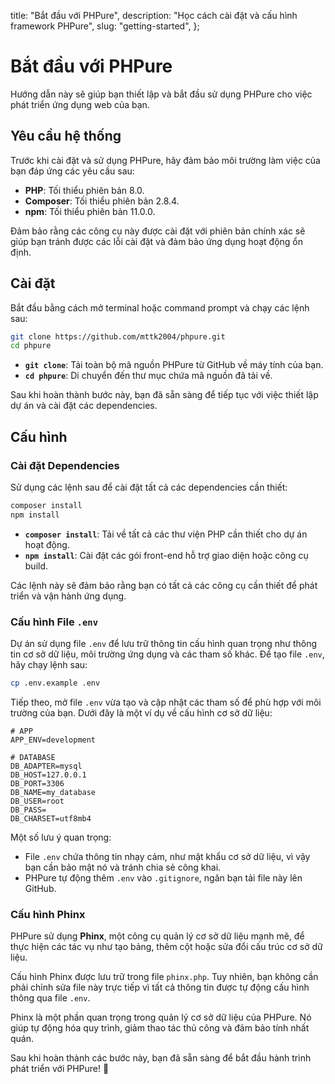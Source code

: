   title: "Bắt đầu với PHPure",
  description: "Học cách cài đặt và cấu hình framework PHPure",
  slug: "getting-started",
};

# Bắt đầu với PHPure

Hướng dẫn này sẽ giúp bạn thiết lập và bắt đầu sử dụng PHPure cho việc phát triển ứng dụng web của bạn.

## Yêu cầu hệ thống

Trước khi cài đặt và sử dụng PHPure, hãy đảm bảo môi trường làm việc của bạn đáp ứng các yêu cầu sau:

- **PHP**: Tối thiểu phiên bản 8.0.
- **Composer**: Tối thiểu phiên bản 2.8.4.
- **npm**: Tối thiểu phiên bản 11.0.0.

Đảm bảo rằng các công cụ này được cài đặt với phiên bản chính xác sẽ giúp bạn tránh được các lỗi cài đặt và đảm bảo ứng dụng hoạt động ổn định.

## Cài đặt

Bắt đầu bằng cách mở terminal hoặc command prompt và chạy các lệnh sau:

```bash
git clone https://github.com/mttk2004/phpure.git
cd phpure
```

- **`git clone`**: Tải toàn bộ mã nguồn PHPure từ GitHub về máy tính của bạn.
- **`cd phpure`**: Di chuyển đến thư mục chứa mã nguồn đã tải về.

Sau khi hoàn thành bước này, bạn đã sẵn sàng để tiếp tục với việc thiết lập dự án và cài đặt các dependencies.

## Cấu hình

### Cài đặt Dependencies

Sử dụng các lệnh sau để cài đặt tất cả các dependencies cần thiết:

```bash
composer install
npm install
```

- **`composer install`**: Tải về tất cả các thư viện PHP cần thiết cho dự án hoạt động.
- **`npm install`**: Cài đặt các gói front-end hỗ trợ giao diện hoặc công cụ build.

Các lệnh này sẽ đảm bảo rằng bạn có tất cả các công cụ cần thiết để phát triển và vận hành ứng dụng.

### Cấu hình File `.env`

Dự án sử dụng file `.env` để lưu trữ thông tin cấu hình quan trọng như thông tin cơ sở dữ liệu, môi trường ứng dụng và các tham số khác. Để tạo file `.env`, hãy chạy lệnh sau:

```bash
cp .env.example .env
```

Tiếp theo, mở file `.env` vừa tạo và cập nhật các tham số để phù hợp với môi trường của bạn. Dưới đây là một ví dụ về cấu hình cơ sở dữ liệu:

```env
# APP
APP_ENV=development

# DATABASE
DB_ADAPTER=mysql
DB_HOST=127.0.0.1
DB_PORT=3306
DB_NAME=my_database
DB_USER=root
DB_PASS=
DB_CHARSET=utf8mb4
```

Một số lưu ý quan trọng:

- File `.env` chứa thông tin nhạy cảm, như mật khẩu cơ sở dữ liệu, vì vậy bạn cần bảo mật nó và tránh chia sẻ công khai.
- PHPure tự động thêm `.env` vào `.gitignore`, ngăn bạn tải file này lên GitHub.

### Cấu hình Phinx

PHPure sử dụng **Phinx**, một công cụ quản lý cơ sở dữ liệu mạnh mẽ, để thực hiện các tác vụ như tạo bảng, thêm cột hoặc sửa đổi cấu trúc cơ sở dữ liệu.

Cấu hình Phinx được lưu trữ trong file `phinx.php`. Tuy nhiên, bạn không cần phải chỉnh sửa file này trực tiếp vì tất cả thông tin được tự động cấu hình thông qua file `.env`.

Phinx là một phần quan trọng trong quản lý cơ sở dữ liệu của PHPure. Nó giúp tự động hóa quy trình, giảm thao tác thủ công và đảm bảo tính nhất quán.

Sau khi hoàn thành các bước này, bạn đã sẵn sàng để bắt đầu hành trình phát triển với PHPure! 🚀
